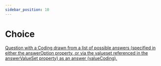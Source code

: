 ```yaml
---
sidebar_position: 10
---
```


# Choice

[Question with a Coding drawn from a list of possible answers (specified in either the answerOption property, or via the valueset referenced in the answerValueSet property) as an answer (valueCoding).](https://hl7.org/fhir/r4/codesystem-item-type.html#item-type-choice)
